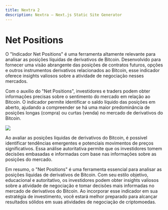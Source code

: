 ```yaml
---
title: Nextra 2
description: Nextra – Next.js Static Site Generator
---
```


# Net Positions

O "Indicador Net Positions" é uma ferramenta altamente relevante para analisar as posições líquidas de derivativos de Bitcoin. Desenvolvido para fornecer uma visão abrangente das posições de contratos futuros, opções e outros instrumentos derivativos relacionados ao Bitcoin, esse indicador oferece insights valiosos sobre a atividade de negociação nesses mercados.

Com o auxílio do "Net Positions", investidores e traders podem obter informações precisas sobre o sentimento do mercado em relação ao Bitcoin. O indicador permite identificar o saldo líquido das posições em aberto, ajudando a compreender se há uma maior predominância de posições longas (compra) ou curtas (venda) no mercado de derivativos do Bitcoin.

![](../../imgs/netpos.jpg)

Ao avaliar as posições líquidas de derivativos do Bitcoin, é possível identificar tendências emergentes e potenciais movimentos de preços significativos. Essa análise autoritativa permite que os investidores tomem decisões embasadas e informadas com base nas informações sobre as posições do mercado.

Em resumo, o "Net Positions" é uma ferramenta essencial para analisar as posições líquidas de derivativos de Bitcoin. Com seu estilo objetivo, educacional e autoritativo, os investidores podem obter insights valiosos sobre a atividade de negociação e tomar decisões mais informadas no mercado de derivativos do Bitcoin. Ao incorporar esse indicador em sua estratégia de investimento, você estará melhor preparado para alcançar resultados sólidos em suas atividades de negociação de criptomoedas.
